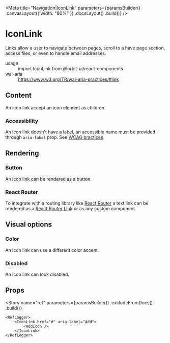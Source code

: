 
<Meta
    title="Navigation|IconLink"
    parameters={paramsBuilder()
        .canvasLayout({ width: "80%" })
        .docsLayout(<ReactComponentsLayout sourcePath="/packages/react-components/src/link/src" />)
        .build()}
/>

# IconLink

Links allow a user to navigate between pages, scroll to a have page section, access files, or even to handle email addresses.

<dl>
    <div>
        <dt>usage</dt>
        <dd>import IconLink from @orbit-ui/react-components</dd>
    </div>
    <div>
        <dt>wai-aria</dt>
        <dd><a href="https://www.w3.org/TR/wai-aria-practices/#link">https://www.w3.org/TR/wai-aria-practices/#link</a></dd>
    </div>
</dl>

## Content

An icon link accept an icon element as children.

### Accessibility

An icon link doesn't have a label, an accessible name must be provided through `aria-label` prop. See [WCAG practices](https://www.w3.org/TR/WCAG20-TECHS/ARIA6.html).

## Rendering

### Button

An icon link can be rendered as a button.

<Preview>
    <Story name="button">
        <IconLink as="button" aria-label="Add" href="#">
            <AddIcon />
        </IconLink>
    </Story>
</Preview>

### React Router

To integrate with a routing library like [React Router](https://reactrouter.com) a text link can be rendered as a [React Router Link](https://reactrouter.com/web/api/Link) or as any custom component.

<Preview>
    <Story name="react router link">
        <IconLink as={RouterLink} to="/flight-details" aria-label="Add">
            <AddIcon />
        </IconLink>
    </Story>
</Preview>

## Visual options

### Color

An icon link can use a different color accent.

<Preview withSource="open">
    <Story name="color">
        <Inline>
            <IconLink color="primary" aria-label="Add" href="#"><AddIcon /></IconLink>
            <IconLink color="secondary" aria-label="Add" href="#"><AddIcon /></IconLink>
            <IconLink color="danger" aria-label="Add" href="#"><AddIcon /></IconLink>
        </Inline>
    </Story>
</Preview>

### Disabled

An icon link can look disabled.

<Preview>
    <Story name="disabled">
        <IconLink disabled aria-label="Add" href="#">
            <AddIcon />
        </IconLink>
    </Story>
</Preview>

## Props

<Props of={InnerIconLink} />

<Story
    name="ref"
    parameters={paramsBuilder()
        .excludeFromDocs()
        .build()}
>
    <RefLogger>
        <IconLink href="#" aria-label="Add">
            <AddIcon />
        </IconLink>
    </RefLogger>
</Story>
